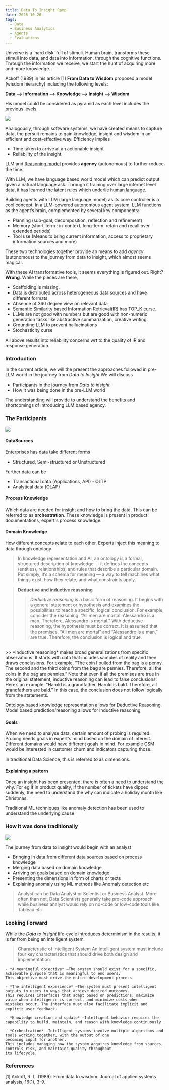 ```yaml
---
title: Data To Insight Ramp
date: 2025-10-26
tags:
  - Data
  - Business Analytics
  - Agents
  - Evaluations
---
```


Universe is a ‘hard disk’ full of stimuli. Human brain, transforms these stimuli into data, and data into information, through the cognitive functions. Through
the information we receive, we start the hunt of acquiring more and more knowledge.

Ackoff (1989) in his article [1] **From Data to Wisdom**  proposed a model (wisdom hierarchy) including the following levels:

**Data --> Information --> Knowledge --> Insight --> Wisdom**

His model could be considered as pyramid as each level includes the previous levels.

![](./assets/journey.png)


Analogously, through software systems, we have created means to capture data, the persuit remains to gain knowledge, insight and wisdom
in an efficient and cost-effective way. Efficiency implies
- Time taken to arrive at an actionable insight
- Reliability of the insight

LLM and [Reasoning model](https://ai.mukeshkr.me/reasoners/) provides **agency** (autonomous) to further reduce the time.

With LLM, we have language based world model which can predict output given a natural language ask. Through it training over large internet level data,
it has learned the latent rules which underlie human language.

Building agents with LLM (large language model) as its core controller is a cool concept. In a LLM-powered autonomous agent system,
LLM functions as the agent’s brain, complemented by several key components:
- Planning (sub-goal, decomposition, reflection and refinement)
- Memory (short-term : in-context, long-term: retain and recall over extended periods)
- Tool use (Means to bring current information, access to proprietary information sources and more)

These two technologies together provide an means to add *agency* (autonomous) to the journey from data to insight, which almost seems magical.

With these AI transformative tools, it seems everything is figured out. Right? **Wrong**. While the pieces are there,
- Scaffolding is missing.
- Data is distributed across heterogeneous data sources and have different formats.
- Absence of 360 degree view on relevant data
- Semantic Similarity based Information Retrieval(IR) has TOP_K curse.
- LLMs are not good with numbers but are good with non-numeric generation tasks like abstractive summarization, creative writing.
- Grounding LLM to prevent hallucinations
- Stochasticity curse

All above results into reliability concerns wrt to the quality of IR and response generation.

### Introduction
In the current article, we will the present the approaches followed in pre-LLM world in the journey from *Data to Insight*
We will discuss
- Participants in the journey from *Data to insight*
- How it was being done in the pre-LLM world

The understanding will provide to understand the benefits and shortcomings of introducing LLM based agency.


### The Participants

![](./assets/participants.png)

#### DataSources
Enterprises has data take different forms
- Structured, Semi-structured or Unstructured

Further data can be
- Transactional data (Applications, API) - OLTP
- Analytical data (OLAP)

#### Process Knowledge
Which data are needed for insight and how to bring the data. This can be referred to as **orchestration**.
These knowledge is present in product documentations, expert's process knowledge.

#### Domain Knowledge
How different concepts relate to each other. Experts inject this meaning to data through ontology

> In knowledge representation and AI, an ontology is a formal, structured description of knowledge — it defines the concepts (entities), relationships, and rules that describe a particular domain.
Put simply, it’s a schema for meaning — a way to tell machines what things exist, how they relate, and what constraints apply.


> **Deductive and inductive reasoning**
>> *Deductive reasoning* is a basic form of reasoning. It begins with a general statement or hypothesis and examines
the possibilities to reach a specific, logical conclusion. For example, consider the reasoning: “All men are mortal.
Alessandro is a man. Therefore, Alessandro is mortal.” With deductive reasoning, the hypothesis must be correct.
It is assumed that the premises, “All men are mortal” and “Alessandro is a man,” are true. Therefore, the conclusion
is logical and true.

</br>
>> *Inductive reasoning* makes broad generalizations from specific observations. It starts with data that includes samples of reality and then draws conclusions. For example, “The coin I pulled from the bag is a penny. The second and the third coins from the bag are pennies. Therefore, all the coins in the bag are pennies.” Note that even if all the premises are true in the original statement, inductive reasoning can lead to false conclusions. Here’s an example: “Harold is a grandfather. Harold is bald. Therefore, all grandfathers are bald.” In this case, the conclusion does not follow logically from the statements.

Ontology based knowledge representation allows for Deductive Reasoning. Model based prediction/reasoning allows for Inductive reasoning

#### Goals
When we need to analyse data, certain amount of probing is required. Probing needs goals in expert's mind based on the domain of interest. Different domains
would have different goals in mind. For example CSM would be interested in customer churn and indicators capturing those.

In traditional Data Science, this is referred to as dimensions.

#### Explaining a pattern
Once an insight has been presented, there is often a need to understand the why. For eg if in product quality, if the number of
tickets have dipped suddenly, the need to understand the why can indicate a holiday month like Christmas.

Traditional ML techniques like anomaly detection has been used to understand the underlying cause


### How it was done traditionally

![](./assets/traditionally.png)



The journey from data to insight would begin with an analyst
- Bringing in data from different data sources based on process knowledge
- Merging data based on domain knowledge
- Arriving on goals based on domain knowledge
- Presenting the dimensions in form of charts or texts
- Explaining anomaly using ML methods like Anomaly detection etc

> Analyst can be Data Analyst or Scientist or Business Analyst.
> More often than not, Data Scientists generally take pro-code approach while business analyst would rely
> on no-code or low-code tools like Tableau etc



### Looking Forward

While the *Data to Insight* life-cycle introduces determinism in the results, it is far from being an intelligent system

> Characteristic of Intelligent System
An intelligent system must include four key characteristics that should drive both design and implementation:

    - *A meaningful objective* —The system should exist for a specific, achievable purpose that is meaningful to end users.
    This objective must drive the entire development process.

    - *The intelligent experience* —The system must present intelligent outputs to users in ways that achieve desired outcomes.
    This requires interfaces that adapt based on predictions, maximize value when intelligence is correct, and minimize costs when
    mistakes occur. The interface must also facilitate implicit and explicit user feedback.

    - *Knowledge creation and update* —Intelligent behavior requires the capability to build, maintain, and reason with knowledge continuously.

    - *Orchestration* —Intelligent systems involve multiple algorithms and tools working together, with the output of one
    becoming input for another.
    This includes managing how the system acquires knowledge from sources, controls risk, and maintains quality throughout
    its lifecycle.



### References
[1] Ackoff, R. L. (1989). From data to wisdom. Journal of applied systems analysis, 16(1), 3-9.